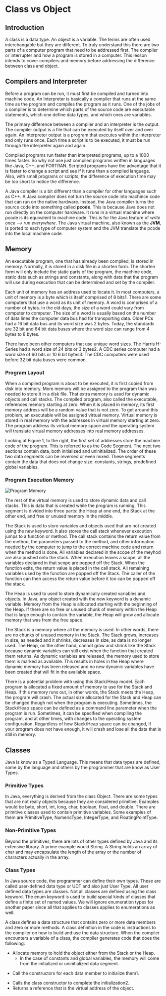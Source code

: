 # Class vs Object

## Introduction

A class is a data type.  An object is a variable.  The terms are often used
interchangable but they are different. To truly understand this there are
two parts of a computer program that need to be addressed first.
The compiler or interrupter and how a program is stored in a computer.
This lesson intends to cover compilers and memory before addressing the
difference between class and object.

## Compilers and Interpreter

Before a program can be run, it must first be compiled and turned into
machine code.  An Interpreter is basically a compiler that runs at the
same time as the program and compiles the program as it runs.  One of the
jobs of a compiler is to determine which parts of the source code are
executable statements, which one define data types, and which ones are
variables.

The primary difference between a compiler and an interpreter is the output.
The compiler output is a file that can be executed by itself over and over
again.  An interpreter output is a program that executes within the
interpreter and only runs once.  Each time a script is to be executed,
it must be run through the interpreter again and again.

Compiled programs run faster than interpreted programs, up to a 1000 times
faster.  So why not use just compiled programs written in languages like
Java, C++, and FORTRAN.   Scripted programs have the advantage that it is
faster to change a script and see if it runs than a compiled language.
Also, with small programs or scripts, the difference of execution time
may be too short to notice the difference.

A Java compiler is a bit different than a compiler for other languages such as
C++.  A Java compiler does not turn the source code into machince code that
can run on the native hardware.  Instead, the Java compiler turns the source
code into something called **pcode**.  This is because Java does not run
directly on the computer hardware.  It runs in a virtual machine where
pcode is its equivalent to machine code.  This is for the Java feature of
_write once --> run everywhere_.  The Java virtual machine, also known as the
**JVM**, is ported to each type of computer system and the JVM translate the
pcode into the local machine code.


## Memory

An executable program, one that has already been compiled, is stored in memory.
Normally, it is stored in a disk file in a shorten form.  The shorten form
will only include the static parts of the program, the machine code, static
data such as strings and constants, along with data that the program will use
during execution that can be determined and set by the compiler.

Each unit of memory has an address used to locate it.  In most computers, a
unit of memory is a byte which is itself comprised of 8 bits1.  There are some
computers that use a word as its unit of memory.  A word is comprised of a
number of bytes.  In the old days, the size of a word could vary from computer
to computer.  The size of a word is usually based on the number of data lines
the computer data bus had for transporting data.  Older PCs had a 16 bit data
bus and its word size was 2 bytes.  Today, the standards are 32 bit and 64 bit
data buses where the word size can range from 4 bytes to 8 bytes.

There have been other computers that use unique word sizes.  The Harris
H-Series had a word size of 24 bits or 3 bytes2.  A CDC series computer had
a word size of 60 bits or 10 6 bit bytes3.  The CDC computers were used before
32 bit data buses were common.

### Program Layout


When a compiled program is about to be executed, it is first copied from disk
into memory.  More memory will be assigned to the program than was needed to
store it in a disk file.  That extra memory is used for dynamic objects and
call stacks.  The compiled program, also called the executable, references
memory starting at zero.  When it is placed in memory, its first memory
address will be a random value that is not zero.  To get around this problem,
an executable will be assigned virtual memory.  Virtual memory is stored in
real memory with the addresses in virtual memory starting at zero.  The program
address its virtual memory space and the operating system will translate
virtual memory addresses into real memory addresses.

Looking at Figure 1, to the right, the first set of addresses store the
machine code of the program.  This is referred to as the Code Segment.
The next two sections contain data, both initialized and uninitialized.
The order of these two data segments can be reversed or even mixed.  These
segments contain the data that does not change size: constants, strings,
predefined global variables.

### Program Execution Memory

![Program Memory](@data/content/images/Executable-Virtual-Memory.png "Program Memory")

The rest of the virtual memory is used to store dynamic data and call stacks.
This is data that is created while the program is running.  This segment is
divided into three parts: the Heap at one end, the Stack at the other end, and
free or unused memory in the middle.

The Stack is used to store variables and objects used that are not created
using the new keyword.  It also stores the call stack whenever execution jumps
to a function or method.  The call stack contains the return value from the
method, the parameters passed to the method, and other information needed by
the computer to jump to the correct machine code and return when the method is
done.   All variables declared in the scope of the meyhod are also pushed onto
the stack.  When execution leaves a scope, all the variables declared in that
scope are popped off the Stack. When the function exits, the return value is
placed in the call stack.  All remaining variables used by the function are
popped off the Stack.  The caller of the function can then access the return
value before it too can be popped off the stack.

The Heap is used to used to store dynamically created variables and objects.
In Java, any object created with the new keyword is a dynamic variable.  Memory
from the Heap is allocated starting with the beginning of the Heap.  If there
are no free or unused chunk of memory within the Heap that is large enough to
contain the variable, the Heap will grow and allocate memory that was from the
free space.

The Stack is a memory where all the memory is used.  In other words, there are
no chunks of unused memory in the Stack.  The Stack grows, increases in size,
as needed and it shrinks, decreases in size, as data is no longer used.  The
Heap, on the other hand, cannot grow and shrink like the Stack because dynamic
variables can still exist when the function that created them returns.  As
dynamic variables are released, the memory used to store them is marked as
available.  This results in holes in the Heap where dynamic memory has been
released and no new dynamic variables have been created that will fit in the
available space.

There is a potential problem with using this Stack/Heap model.  Each program
is allocated a fixed amount of memory to use for the Stack and Heap.  If this
memory runs out, in other words, the Stack meets the Heap, the program will
crash.  The actual size allocated for the Stack and Heap can be changed though
not when the program is executing.  Sometimes, the Stack/Heap space can be
defined as a command line parameter when the program is run.  Sometimes, it
can be specified when compiling the program, and at other times, with changes
to the operating system configuration.  Regardless of how Stack/Heap space can
be changed, if your program does not have enough, it will crash and lose all
the data that is still in memory.


## Classes

Java is know as a Typed Language.  This means that data types are defined,
some by the language and others by the programmer that are know as User Types.

### Primitive Types

In Java, everything is derived from the class Object.  There are some types
that are not really objects because they are considered primitive.  Examples
would be byte, short, int, long, char, boolean, float, and double.  There are
primitive classes used to contain primitive variables.  Some examples of them
are PrimitiveType, NumericType, IntegerType, and FloatingPointType.

### Non-Primitive Types

Beyond the primitives, there are lots of other types defined by Java and its
extensive library.  A prime example would String.  A String holds an array of
char and may encapsulate the length of the array or the number of characters
actually in the array.

### Class Types

In Java source code, the programmer can define their own types.  These are
called user-defined data type or UDT and also just User Type.  All user
defined data types are classes.  Not all classes are defined using the class
keyword.  The enum keyword is used to build special kinds of classes that
define a finite set of named values.  We will ignore enumeration types for
another paper since all that applies to classes applies to enumerations as well.

A class defines a data structure that contains zero or more data members and
zero or more methods.  A class definition in the code is instructions to the
compiler on how to build and use the data structure.  When the compiler
encounters a variable of a class, the compiler generates code that does the
following:

- Allocate memory to hold the object either from the Stack or the Heap.
  - In the case of constants and global variables, the memory will come from
    the initialized or uninitialized data segment.
* Call the constructors for each data member to initialize them1.
- Calls the class constructor to complete the initialization2.
- Returns a reference that is the virtual address of the object.
